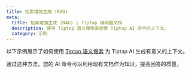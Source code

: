 ```yaml
---
title: 检索增强生成 (RAG)
meta:
  title: 检索增强生成 (RAG) | Tiptap 编辑器文档
  description: 使用 Tiptap 语义搜索来检索 Tiptap AI 命令的上下文。
  category: 示例
---
```



以下示例展示了如何使用 [Tiptap 语义搜索](/collaboration/documents/semantic-search) 为 Tiptap AI 生成有意义的上下文。

通过这种方法，您的 AI 命令可以利用现有文档作为知识，提高回答的质量。

<CodeDemo src="https://ai-demo.tiptap.dev/preview/Examples/RAG" />